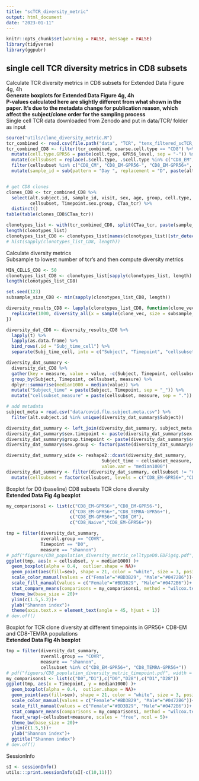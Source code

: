 ```yaml
---
title: "scTCR_diversity_metric"
output: html_document
date: "2023-01-11"
---
```


```r
knitr::opts_chunk$set(warning = FALSE, message = FALSE) 
library(tidyverse)
library(ggpubr)
```

## single cell TCR diversity metrics in CD8 subsets  
Calculate TCR diversity metrics in CD8 subsets for Extended Data Figure 4g, 4h  
**Generate boxplots for Extended Data Figure 4g, 4h**  
**P-values calculated here are slightly different from what shown in the paper. It's due to the metadata change for publication reason, which affect the subject/clone order for the sampling process**   
Single cell TCR data downloaded from Zenodo and put in data/TCR/ folder as input  

```r
source("utils/clone_diversity_metric.R")
tcr_combined <- read.csv(file.path("data", "TCR", "tenx_filtered_scTCR_anno.csv"))
tcr_combined_CD8 <- filter(tcr_combined, coarse.cell.type == "CD8") %>%
  mutate(cell.type.GPR56 = paste(cell.type, GPR56_level, sep = "-")) %>%
  mutate(cellsubset = replace(.$cell.type, .$cell.type %in% c("CD8_EM","CD8_TEMRA"), .$cell.type.GPR56[which(.$cell.type %in% c("CD8_EM","CD8_TEMRA"))])) %>%
  filter(cellsubset %in% c("CD8_CM", "CD8_EM-GPR56-", "CD8_EM-GPR56+", "CD8_Naive", "CD8_TEMRA-GPR56+", "CD8_TRM")) %>%
  mutate(sample_id = sub(pattern = "Day ", replacement = "D", paste(alt.subject.id, visit, sep = ".")))


# get CD8 clones
clones_CD8 <- tcr_combined_CD8 %>% 
  select(alt.subject.id, sample_id, visit, sex, age, group, cell.type,
         cellsubset, Timepoint.sex.group, CTaa_tcr) %>% 
  distinct()
table(table(clones_CD8$CTaa_tcr))

clonotypes_list <- with(tcr_combined_CD8, split(CTaa_tcr, paste(sample_id, cellsubset, sep =".")))
length(clonotypes_list)
clonotypes_list_CD8 <- clonotypes_list[names(clonotypes_list)[str_detect(names(clonotypes_list), "CD8_EM.GPR56\\+")]]
# hist(sapply(clonotypes_list_CD8, length))
```

Calculate diversity metrics  
Subsample to lowest number of tcr's and then compute diversity metrics  
```r
MIN_CELLS_CD8 <- 50
clonotypes_list_CD8 <- clonotypes_list[sapply(clonotypes_list, length) > MIN_CELLS_CD8]
length(clonotypes_list_CD8)

set.seed(123)
subsample_size_CD8 <- min(sapply(clonotypes_list_CD8, length))

diversity_results_CD8 <- lapply(clonotypes_list_CD8, function(clone_vec){
  replicate(1000, diversity_all(x = sample(clone_vec, size = subsample_size_CD8), x_type = "clonotypes"))
})

diversity_dat_CD8 <- diversity_results_CD8 %>%
  lapply(t) %>%
  lapply(as.data.frame) %>%
  bind_rows(.id = "Subj_time_cell") %>%
  separate(Subj_time_cell, into = c("Subject", "Timepoint", "cellsubset"), sep = "\\.")

diversity_dat_summary <- 
  diversity_dat_CD8 %>%
  gather(key = measure, value = value, -c(Subject, Timepoint, cellsubset)) %>%
  group_by(Subject, Timepoint, cellsubset, measure) %>%
  dplyr::summarise(median1000 = median(value)) %>%
  mutate("Subject_time" = paste(Subject, Timepoint, sep = "_")) %>%
  mutate("cellsubset_measure" = paste(cellsubset, measure, sep = "."))

# add metadata
subject_meta = read.csv("data/covid.flu.subject.meta.csv") %>% 
  filter(alt.subject.id %in% unique(diversity_dat_summary$Subject))

diversity_dat_summary <- left_join(diversity_dat_summary, subject_meta, by = c("Subject" = "alt.subject.id"))
diversity_dat_summary$sex.timepoint <- paste(diversity_dat_summary$sex, diversity_dat_summary$Timepoint, sep = ".")
diversity_dat_summary$group.timepoint <- paste(diversity_dat_summary$overall.group, diversity_dat_summary$Timepoint, sep = ".")
diversity_dat_summary$sex.group <- factor(paste(diversity_dat_summary$sex, diversity_dat_summary$overall.group, sep = "."), levels = c("Female.HC","Female.COVR","Male.HC","Male.COVR"))

diversity_dat_summary_wide <- reshape2::dcast(diversity_dat_summary, 
                                    Subject_time ~ cellsubset_measure, 
                                    value.var = "median1000")
diversity_dat_summary <- filter(diversity_dat_summary, cellsubset != "CD8_TRM") %>%
  mutate(cellsubset = factor(cellsubset, levels = c("CD8_EM-GPR56+","CD8_EM-GPR56-","CD8_TEMRA-GPR56+","CD8_CM","CD8_Naive")))

```


Boxplot for D0 (baseline) CD8 subsets TCR clone diversity   
**Extended Data Fig 4g boxplot**  
```r
my_comparisons1 <- list(c("CD8_EM-GPR56+","CD8_EM-GPR56-"),
                        c("CD8_EM-GPR56+","CD8_TEMRA-GPR56+"),
                        c("CD8_EM-GPR56+","CD8_CM"),
                        c("CD8_Naive","CD8_EM-GPR56+"))

tmp = filter(diversity_dat_summary, 
             overall.group == "COVR",
             Timepoint == "D0",
             measure == "shannon")
# pdf("figures/CD8_population_diversity_metric_celltypeD0.EDFig4g.pdf", width = 5, height = 7)
ggplot(tmp, aes(x = cellsubset, y = median1000) )+
  geom_boxplot(alpha = 0.4,  outlier.shape = NA)+
  geom_point(aes(fill=sex), shape = 21, color = "white", size = 3, position = position_jitter(width = 0.3)) +
  scale_color_manual(values = c("Female"="#BD3B29", "Male"="#0472B6"))+
  scale_fill_manual(values = c("Female"="#BD3B29", "Male"="#0472B6"))+
  stat_compare_means(comparisons = my_comparisons1, method = "wilcox.test", size = 6)+
  theme_bw(base_size = 20)+
  ylim(c(1.5,5.2))+
  ylab("Shannon index")+
  theme(axis.text.x = element_text(angle = 45, hjust = 1))
# dev.off()
```

Boxplot for TCR clone diversity at different timepoints in GPR56+ CD8-EM and CD8-TEMRA populations   
**Extended Data Fig 4h boxplot**  
```r
tmp = filter(diversity_dat_summary, 
             overall.group == "COVR",
             measure == "shannon",
             cellsubset %in% c("CD8_EM-GPR56+", "CD8_TEMRA-GPR56+"))
# pdf("figuers/CD8_population_diversity_metric_timepoint.pdf", width = 17, height = 5.5)
my_comparisons1 <- list(c("D0","D1"),c("D0","D28"),c("D1","D28"))
ggplot(tmp, aes(x = Timepoint, y = median1000) )+
  geom_boxplot(alpha = 0.4,  outlier.shape = NA)+
  geom_point(aes(fill=sex), shape = 21, color = "white", size = 3, position = position_jitter(width = 0.3)) +
  scale_color_manual(values = c("Female"="#BD3B29", "Male"="#0472B6"))+
  scale_fill_manual(values = c("Female"="#BD3B29", "Male"="#0472B6"))+
  stat_compare_means(comparisons = my_comparisons1, method = "wilcox.test", size = 6, label.y = c(4, 4.3, 4.6))+
  facet_wrap(~cellsubset+measure, scales = "free", ncol = 5)+
  theme_bw(base_size = 20)+
  ylim(c(1.5,5))+
  ylab("Shannon index")+
  ggtitle("Shannon index")
# dev.off()
```


SessionInfo  
```r
sI <- sessionInfo()
utils:::print.sessionInfo(sI[-c(10,11)])
```




